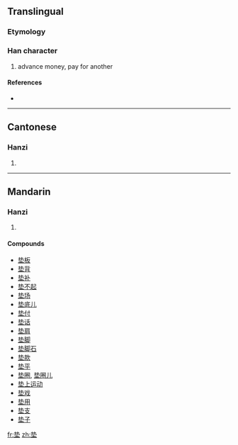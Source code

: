 {{also|墊}}
==Translingual==

===Etymology===
{{Han simp|墊|f=執|t=执}}

===Han character===
{{Han char|rn=32|rad=土|as=06|sn=9|four=|canj=手戈土 (QIG)}}

# advance money, pay for another

====References====
* {{Han ref|kx=0228.291|hdz=10437.040|uh=57AB|ud=22443}}

----

==Cantonese==

===Hanzi===
{{yue-hanzi|jyut=|y=din6|tra=墊}}

# {{defn|Cantonese|sort=土06}}

----

==Mandarin==

===Hanzi===
{{cmn-hanzi|tra=墊|pin=[[diàn]] ([[dian4]])|wg=tien<sup>4</sup>}}

# {{defn|Mandarin|sort=土06}}

====Compounds====
* [[垫板]]
* [[垫背]]
* [[垫补]]
* [[垫不起]]
* [[垫场]]
* [[垫底儿]]
* [[垫付]]
* [[垫话]]
* [[垫肩]]
* [[垫脚]]
* [[垫脚石]]
* [[垫款]]
* [[垫平]]
* [[垫圈]], [[垫圈儿]]
* [[垫上运动]]
* [[垫戏]]
* [[垫用]]
* [[垫支]]
* [[垫子]]

[[fr:垫]]
[[zh:垫]]
